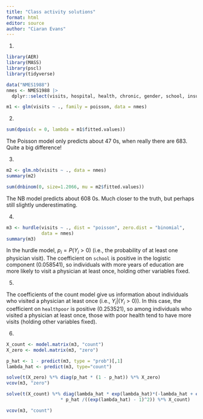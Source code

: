 ```yaml
---
title: "Class activity solutions"
format: html
editor: source
author: "Ciaran Evans"
---
```


1. 

```r
library(AER)
library(MASS)
library(pscl)
library(tidyverse)

data("NMES1988")
nmes <- NMES1988 |>
  dplyr::select(visits, hospital, health, chronic, gender, school, insurance)

m1 <- glm(visits ~ ., family = poisson, data = nmes)
```

2.

```r
sum(dpois(x = 0, lambda = m1$fitted.values))
```


The Poisson model only predicts about 47 0s, when really there are 683. Quite a big difference!

3.

```r
m2 <- glm.nb(visits ~ ., data = nmes)
summary(m2)
```

```r
sum(dnbinom(0, size=1.2066, mu = m2$fitted.values))
```

The NB model predicts about 608 0s. Much closer to the truth, but perhaps still slightly underestimating.

4.

```r
m3 <- hurdle(visits ~ ., dist = "poisson", zero.dist = "binomial",
             data = nmes)
summary(m3)
```

In the hurdle model, $p_i = P(Y_i > 0)$ (i.e., the probability of at least one physician visit). The coefficient on `school` is positive in the logistic component (0.058541), so individuals with more years of education are more likely to visit a physician at least once, holding other variables fixed.

5.

The coefficients of the count model give us information about individuals who visited a physician at least once (i.e., $Y_i|(Y_i > 0)$). In this case, the coefficient on `healthpoor` is positive (0.253521), so among individuals who visited a physician at least once, those with poor health tend to have more visits (holding other variables fixed).

6.

```r
X_count <- model.matrix(m3, "count")
X_zero <- model.matrix(m3, "zero")

p_hat <- 1 - predict(m3, type = "prob")[,1]
lambda_hat <- predict(m3, type="count")

solve(t(X_zero) %*% diag(p_hat * (1 - p_hat)) %*% X_zero)
vcov(m3, "zero")

solve(t(X_count) %*% diag(lambda_hat * exp(lambda_hat)*(-lambda_hat + exp(lambda_hat)- 1) 
                    * p_hat /((exp(lambda_hat) - 1)^2)) %*% X_count)

vcov(m3, "count")
```






